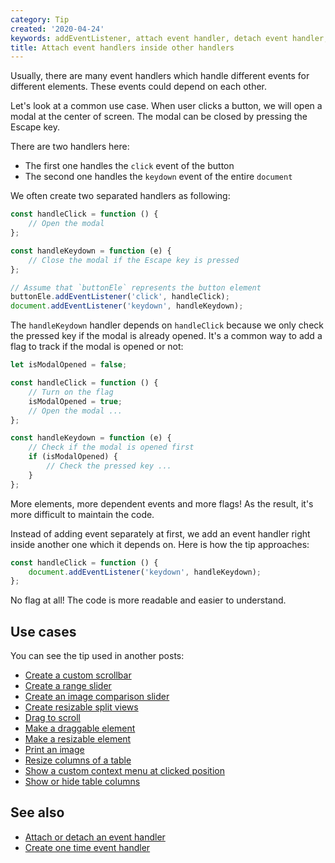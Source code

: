 ```yaml
---
category: Tip
created: '2020-04-24'
keywords: addEventListener, attach event handler, detach event handler, removeEventListener
title: Attach event handlers inside other handlers
---
```


Usually, there are many event handlers which handle different events for different elements. These events could depend on each other.

Let's look at a common use case. When user clicks a button, we will open a modal at the center of screen. The modal can be closed by pressing the Escape key.

There are two handlers here:

-   The first one handles the `click` event of the button
-   The second one handles the `keydown` event of the entire `document`

We often create two separated handlers as following:

```js
const handleClick = function () {
    // Open the modal
};

const handleKeydown = function (e) {
    // Close the modal if the Escape key is pressed
};

// Assume that `buttonEle` represents the button element
buttonEle.addEventListener('click', handleClick);
document.addEventListener('keydown', handleKeydown);
```

The `handleKeydown` handler depends on `handleClick` because we only check the pressed key if the modal is already opened.
It's a common way to add a flag to track if the modal is opened or not:

```js
let isModalOpened = false;

const handleClick = function () {
    // Turn on the flag
    isModalOpened = true;
    // Open the modal ...
};

const handleKeydown = function (e) {
    // Check if the modal is opened first
    if (isModalOpened) {
        // Check the pressed key ...
    }
};
```

More elements, more dependent events and more flags! As the result, it's more difficult to maintain the code.

Instead of adding event separately at first, we add an event handler right inside another one which it depends on.
Here is how the tip approaches:

```js
const handleClick = function () {
    document.addEventListener('keydown', handleKeydown);
};
```

No flag at all! The code is more readable and easier to understand.

## Use cases

You can see the tip used in another posts:

-   [Create a custom scrollbar](https://phuoc.ng/collection/html-dom/create-a-custom-scrollbar)
-   [Create a range slider](https://phuoc.ng/collection/html-dom/create-a-range-slider)
-   [Create an image comparison slider](https://phuoc.ng/collection/html-dom/create-an-image-comparison-slider)
-   [Create resizable split views](https://phuoc.ng/collection/html-dom/create-resizable-split-views)
-   [Drag to scroll](https://phuoc.ng/collection/html-dom/drag-to-scroll)
-   [Make a draggable element](https://phuoc.ng/collection/html-dom/make-a-draggable-element)
-   [Make a resizable element](https://phuoc.ng/collection/html-dom/make-a-resizable-element)
-   [Print an image](https://phuoc.ng/collection/html-dom/print-an-image)
-   [Resize columns of a table](https://phuoc.ng/collection/html-dom/resize-columns-of-a-table)
-   [Show a custom context menu at clicked position](https://phuoc.ng/collection/html-dom/show-a-custom-context-menu-at-clicked-position)
-   [Show or hide table columns](https://phuoc.ng/collection/html-dom/show-or-hide-table-columns)

## See also

-   [Attach or detach an event handler](https://phuoc.ng/collection/html-dom/attach-or-detach-an-event-handler)
-   [Create one time event handler](https://phuoc.ng/collection/html-dom/create-one-time-event-handler)
